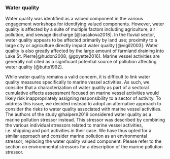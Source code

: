 ### Water quality

Water quality was identified as a valued component in the various engagement workshops for identifying valued components. However, water quality is affected by a suite of multiple factors including agriculture, air pollution, and sewage discharge [@sasakova2018]. In the fluvial sector, water quality appears to be affected primarily by land use; proximity to a large city or agriculture directly impact water quality [@vigil2003]. Water quality is also greatly affected by the large amount of farmland draining into Lake St. Pierre[@hudon2008; @goyette2016]. Marine vessel activities are generally not cited as a significant potential source of pollution affecting water quality [@butts1992].

While water quality remains a valid concern, it is difficult to link water quality measures specifically to marine vessel activities. As such, we consider that a characterization of water quality as part of a sectoral cumulative effects assessment focused on marine vessel activities would likely risk inappropriately assigning responsibility to a sector of activity. To address this issue, we decided instead to adopt an alternative approach to consider the risks to water quality associated with marine vessel activities. The authors of the study @halpern2019 considered water quality as a marine pollution stressor instead. This stressor was described by combining the various individual stressors related to marine vessel activities, i.e. shipping and port activities in their case. We have thus opted for a similar approach and consider marine pollution as an environmental stressor, replacing the water quality valued component. Please refer to the section on environmental stressors for a description of the marine pollution stressor.

<br/>
